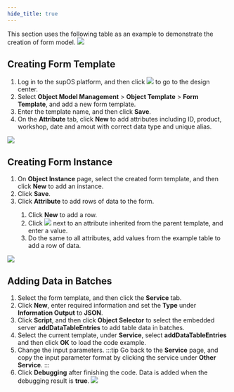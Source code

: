 ```yaml
---
hide_title: true
---
```


This section uses the following table as an example to demonstrate the creation of form model.
![](https://wordpressfreezonex.oss-accelerate.aliyuncs.com/factoryModeling/33.png)


## Creating Form Template

1. Log in to the supOS platform, and then click <img src="https://wordpressfreezonex.oss-accelerate.aliyuncs.com/factoryModeling/7.png" /> to go to the design center.
2. Select **Object Model Management** > **Object Template** > **Form Template**, and add a new form template.
3. Enter the template name, and then click **Save**.
4. On the **Attribute** tab, click **New** to add attributes including ID, product, workshop, date and amout with correct data type and unique alias.

![](https://wordpressfreezonex.oss-accelerate.aliyuncs.com/factoryModeling/35.png)

## Creating Form Instance

1. On **Object Instance** page, select the created form template, and then click <strong>New</strong> to add an instance.
2. Click <strong>Save</strong>.
3. Click **Attribute** to add rows of data to the form.

<ol>
<ol>
<li>Click <b>New</b> to add a row.</li>
<li>Click <img src="https://wordpressfreezonex.oss-accelerate.aliyuncs.com/factoryModeling/9.png" /> next to an attribute inherited from the parent template, and enter a value.</li>
<li>Do the same to all attributes, add values from the example table to add a row of data.</li>
</ol>
</ol>

![](https://wordpressfreezonex.oss-accelerate.aliyuncs.com/factoryModeling/36.png)

## Adding Data in Batches

1. Select the form template, and then click the **Service** tab.
2. Click **New**, enter required information and set the **Type** under **Information Output** to **JSON**.
3. Click **Script**, and then click **Object Selector** to select the embedded server **addDataTableEntries** to add table data in batches.
4. Select the current template, under **Service**, select **addDataTableEntries** and then click **OK** to load the code example.
5. Change the input parameters.
:::tip
Go back to the **Service** page, and copy the input parameter format by clicking the service under **Other Service**.
:::
6. Click **Debugging** after finishing the code. Data is added when the debugging result is **true**.
![](https://wordpressfreezonex.oss-accelerate.aliyuncs.com/factoryModeling/37.png)
